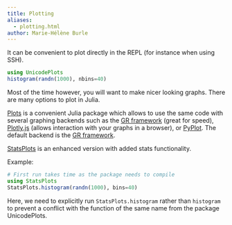 ```yaml
---
title: Plotting
aliases:
  - plotting.html
author: Marie-Hélène Burle
---
```


It can be convenient to plot directly in the REPL (for instance when using SSH).

```julia
using UnicodePlots
histogram(randn(1000), nbins=40)
```

Most of the time however, you will want to make nicer looking graphs. There are many options to plot in Julia.

[Plots](https://github.com/JuliaPlots/Plots.jl) is a convenient Julia package which allows to use the same code with several graphing backends such as the [GR framework](https://gr-framework.org/) (great for speed), [Plotly.js](https://plotly.com/javascript/) (allows interaction with your graphs in a browser), or [PyPlot](https://matplotlib.org/api/pyplot_api.html). The default backend is the [GR framework](https://gr-framework.org/).

[StatsPlots](https://github.com/JuliaPlots/StatsPlots.jl) is an enhanced version with added stats functionality.

:::{.example}

Example:

:::

```julia
# First run takes time as the package needs to compile
using StatsPlots
StatsPlots.histogram(randn(1000), bins=40)
```

:::{.note}

Here, we need to explicitly run `StatsPlots.histogram` rather than `histogram` to prevent a conflict with the function of the same name from the package UnicodePlots.

:::
